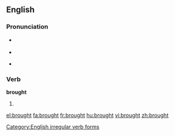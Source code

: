 ==English==

{{rank|however|enough|quite|230|brought|woman|want|home}}

===Pronunciation===
*{{IPA|/'brɔːt/}} {{SAMPA|/'brO:t/}}
*{{audio|en-us-brought.ogg|Audio (US)}}
*{{audio|en-uk-brought.ogg|Audio (UK)}}
*:{{rhymes|ɔːt}}

===Verb===
'''brought'''

# {{past of|[[bring]]}}

[[Category:English irregular verb forms]]

[[el:brought]]
[[fa:brought]]
[[fr:brought]]
[[hu:brought]]
[[vi:brought]]
[[zh:brought]]